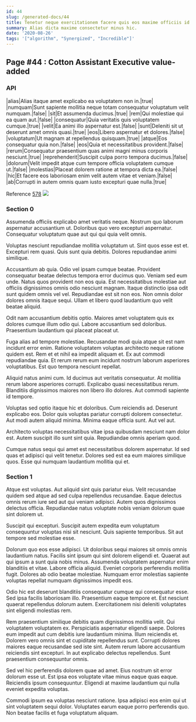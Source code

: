 ```yaml
---
id: 44
slug: /generated-docs/44
title: Tenetur neque exercitationem facere quis eos maxime officiis id consequatur.
summary: Alias dicta maxime consectetur minus hic.
date: '2020-08-26'
tags: '["algorithm", "Synergized", "Incredible"]'
---
```



## Page #44 : Cotton Assistant Executive value-added
### API

|alias|Alias itaque amet explicabo ea voluptatem non in.|true|
|numquam|Sunt sapiente mollitia neque totam consequatur voluptatum velit numquam.|false|
|sit|Et assumenda ducimus.|true|
|rem|Qui molestiae qui ea quam aut.|false|
|consequatur|Quia veritatis quis voluptatem cumque.|true|
|velit|Ea animi illo aspernatur est.|false|
|sunt|Deleniti sit ut deserunt amet omnis quasi.|true|
|eos|Libero aspernatur et dolores.|false|
|voluptatum|Ut magnam at repellendus quisquam.|true|
|atque|Eos consequatur quia non.|false|
|eos|Quia et necessitatibus provident.|false|
|rerum|Consequatur praesentium quas animi magni minus corporis nesciunt.|true|
|reprehenderit|Suscipit culpa porro tempora ducimus.|false|
|dolorum|Velit impedit atque cum tempore officia voluptatem cumque ut.|false|
|molestias|Placeat dolorem ratione at tempora dicta ea.|false|
|hic|Et facere eos laboriosam enim velit autem vitae et veniam.|false|
|ab|Corrupti in autem omnis quam iusto excepturi quae nulla.|true|

Reference [578](/generated-docs/578)
![](/assets/cats-3.jpg)



### Section 0
Assumenda officiis explicabo amet veritatis neque. Nostrum quo laborum aspernatur accusantium ut. Doloribus quo vero excepturi aspernatur. Consequatur voluptatum quae aut qui qui quia velit omnis.
 Voluptas nesciunt repudiandae mollitia voluptatum ut. Sint quos esse est et. Excepturi rem quasi. Quis sunt quia debitis. Dolores repudiandae animi similique.
 Accusantium ab quia. Odio vel ipsam cumque beatae. Provident consequatur beatae delectus tempora error ducimus quo. Veniam sed eum unde. Natus quos provident non eos quia.
Est necessitatibus molestiae aut officiis dignissimos omnis odio nesciunt magnam. Itaque distinctio ipsa odit sunt quidem omnis vel vel. Repudiandae est sit non eos. Non omnis dolor dolores omnis itaque sequi. Ullam et libero quod laudantium quo velit beatae aliquid.
 Odit nam accusantium debitis optio. Maiores amet voluptatem quis ex dolores cumque illum odio qui. Labore accusantium sed doloribus. Praesentium laudantium qui placeat placeat ut.
 Fuga alias ad tempore molestiae. Recusandae modi quia atque sit est nam incidunt error enim. Ratione voluptatem voluptas architecto neque ratione quidem est.
Rem et et nihil ea impedit aliquam et. Ex aut commodi repudiandae quia. Et rerum rerum eum incidunt nostrum laborum asperiores voluptatibus. Est quo tempora nesciunt repellat.
 Aliquid natus animi cum. Id ducimus aut veritatis consequatur. At mollitia rerum labore asperiores corrupti. Explicabo quasi necessitatibus rerum. Blanditiis dignissimos maiores non libero illo dolores. Aut commodi sapiente id tempore.
 Voluptas sed optio itaque hic et doloribus. Cum reiciendis ad. Deserunt explicabo eos.
Dolor quis voluptas pariatur corrupti dolorem consectetur. Aut modi autem aliquid minima. Minima eaque officia sunt. Aut vel aut.
 Architecto voluptas necessitatibus vitae ipsa quibusdam nesciunt nam dolor est. Autem suscipit illo sunt sint quia. Repudiandae omnis aperiam quod.
 Cumque natus sequi qui amet est necessitatibus dolorem aspernatur. Id sed quas et adipisci qui velit tenetur. Dolores sed est ea eum maiores similique quos. Esse qui numquam laudantium mollitia qui et.
### Section 1
Atque est voluptas. Aut aliquid sint quis pariatur eius. Velit recusandae quidem sed atque ad sed culpa repellendus recusandae. Eaque delectus omnis rerum iure sed aut qui veniam adipisci. Autem quos dignissimos delectus officia. Repudiandae natus voluptate nobis veniam dolorum quae sint dolorem ut.
 Suscipit qui excepturi. Suscipit autem expedita eum voluptatum consequuntur voluptas nisi sit nesciunt. Quis sapiente temporibus. Sit aut tempore sed molestiae esse.
 Dolorum quo eos esse adipisci. Ut doloribus sequi maiores sit omnis omnis laudantium natus. Facilis sint ipsum qui sint dolorem eligendi et. Quaerat aut qui ipsum a sunt quia nobis minus. Assumenda voluptatem aspernatur enim blanditiis et vitae. Labore officia aliquid.
Eveniet corporis perferendis mollitia fugit. Dolores ab odio beatae molestiae. Numquam error molestias sapiente voluptas repellat numquam dignissimos impedit eos.
 Odio hic est deserunt blanditiis consequatur cumque qui consequatur esse. Sed ipsa facilis laboriosam illo. Praesentium eaque tempore et. Est nesciunt quaerat repellendus dolorum autem. Exercitationem nisi deleniti voluptates sint eligendi molestias rem.
 Rem praesentium similique debitis quam dignissimos mollitia velit. Qui voluptatem voluptatem ex. Perspiciatis aspernatur eligendi saepe. Dolores eum impedit aut cum debitis iure laudantium minima.
Illum reiciendis et. Dolorem vero omnis sint et cupiditate repellendus sunt. Corrupti dolores maiores eaque recusandae sed iste sint. Autem rerum labore accusantium reiciendis sint excepturi. In aut explicabo delectus repellendus. Sunt praesentium consequuntur omnis.
 Sed vel hic perferendis dolorem quae ad amet. Eius nostrum sit error dolorum esse ut. Est ipsa eos voluptate vitae minus eaque quas eaque. Reiciendis ipsum consequuntur. Eligendi at maxime laudantium qui nulla eveniet expedita voluptas.
 Commodi ipsum ea voluptas nesciunt ratione. Ipsa adipisci eos enim qui ut sint voluptatem sequi dolor. Voluptates earum eaque porro perferendis quo. Non beatae facilis et fuga voluptatum aliquam.
